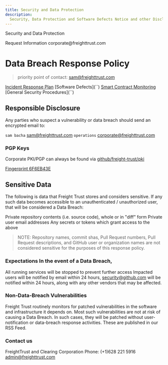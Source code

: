 ```yaml
---
title: Security and Data Protection
description:
  Security, Data Protection and Software Defects Notice and other Disclosures
---
```


<PageDescription>Security and Data Protection</PageDescription>
<Title>General Contact</Title> <AnchorLinks small>
  <AnchorLink to="https://freight.page.link/request-information">
    Request Information
  </AnchorLink>
</AnchorLinks> <Title>E-Mail</Title> <AnchorLinks small>
  <AnchorLink to="mailto:corporate@freighttrust.com">
    corporate@freighttrust.com
  </AnchorLink>
</AnchorLinks> <Title>Terms of Service</Title>

# Data Breach Response Policy

> priority point of contact: sam@freighttrust.com

[Incident Response Plan](``) [Software Defects](``)
[Smart Contract Monitoring](``) [General Security Procedures](``)

## Responsible Disclosure

Any parties who suspect a vulnerability or data breach should send an encrypted
email to:

`sam bacha` <sam@freighttrust.com> `operations` <corporate@freighttrust.com>

### PGP Keys

Corporate PKI/PGP can always be found via
[github/freight-trust/pki](https://github.com/freight-trust/pki)

[Fingerprint 6F6EB43E](https://raw.githubusercontent.com/freight-trust/pki/update/asc/6F6EB43E.asc)

## Sensitive Data

The following is data that Freight Trust stores and considers sensitive. If any
such data becomes accessible to an unauthenticated / unauthorized user, that
will be considered a Data Breach:

Private repository contents (i.e. source code), whole or in "diff" form Private
user email addresses Any secrets or tokens which grant access to the above

> NOTE: Repository names, commit shas, Pull Request numbers, Pull Request
> descriptions, and GitHub user or organization names are not considered
> sensitive for the purposes of this response policy.

### Expectations In the event of a Data Breach,

All running services will be stopped to prevent further access Impacted users
will be notified by email within 24 hours, security@github.com will be notified
within 24 hours, along with any other vendors that may be affected.

### Non-Data-Breach Vulnerabilities

Freight Trust routinely monitors for patched vulnerabilities in the software and
infrastructure it depends on. Most such vulnerabilities are not at risk of
causing a Data Breach. In such cases, they will be patched without
user-notification or data-breach response activities. These are published in our
RSS Feed.

### Contact us

FreightTrust and Clearing Corporation Phone: (+1)628 221 5916
admin@freighttrust.com
